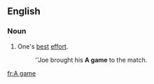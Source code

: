 ==English==

===Noun===
{{en-noun|head=[[A]] [[game]]}}

# One's [[best]] [[effort]].
#: ''Joe brought his '''A game''' to the match.

[[fr:A game]]